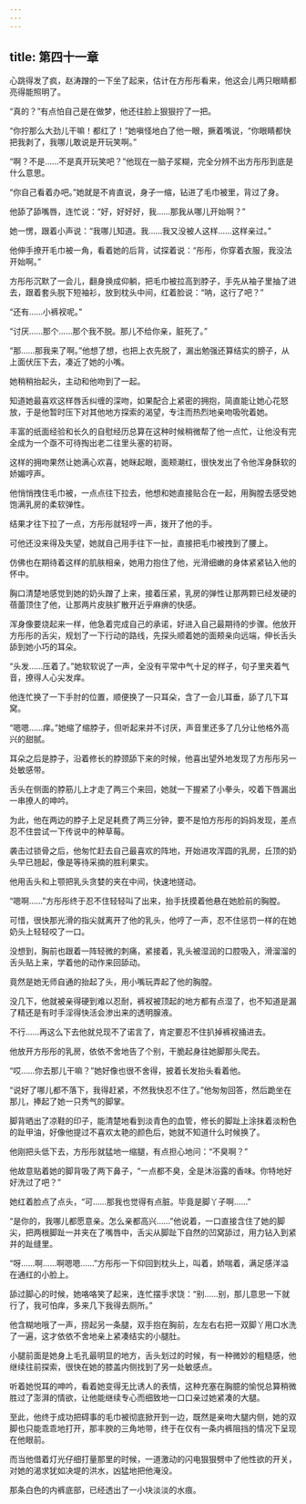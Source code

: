 ```yaml
---
---
---
```

title: 第四十一章
---




心跳得发了疯，赵涛蹭的一下坐了起来，估计在方彤彤看来，他这会儿两只眼睛都亮得能照明了。

“真的？”有点怕自己是在做梦，他还往脸上狠狠拧了一把。

“你拧那么大劲儿干嘛！都红了！”她嗔怪地白了他一眼，撅着嘴说，“你眼睛都快把我剥了，我哪儿敢说是开玩笑啊。”

“啊？不是……不是真开玩笑吧？”他现在一脑子浆糊，完全分辨不出方彤彤到底是什么意思。

“你自己看着办吧。”她就是不肯直说，身子一缩，钻进了毛巾被里，背过了身。

他舔了舔嘴唇，连忙说：“好，好好好，我……那我从哪儿开始啊？”

她一愣，跟着小声说：“我哪儿知道。我……我又没被人这样……这样亲过。”

他伸手撩开毛巾被一角，看着她的后背，试探着说：“彤彤，你穿着衣服，我没法开始啊。”

方彤彤沉默了一会儿，翻身换成仰躺，把毛巾被拉高到脖子，手先从袖子里抽了进去，跟着套头脱下短袖衫，放到枕头中间，红着脸说：“呐，这行了吧？”

“还有……小裤衩呢。”

“讨厌……那个……那个我不脱。那儿不给你亲，脏死了。”

“那……那我来了啊。”他想了想，也把上衣先脱了，漏出勉强还算结实的膀子，从上面伏压下去，凑近了她的小嘴。

她稍稍抬起头，主动和他吻到了一起。

知道她最喜欢这样唇舌纠缠的深吻，如果配合上紧密的拥抱，简直能让她心花怒放，于是他暂时压下对其他地方探索的渴望，专注而热烈地亲吻吸吮着她。

丰富的纸面经验和长久的自慰经历总算在这种时候稍微帮了他一点忙，让他没有完全成为一个亟不可待掏出老二往里头塞的初哥。

这样的拥吻果然让她满心欢喜，她眯起眼，面颊潮红，很快发出了令他浑身酥软的娇媚哼声。

他悄悄拽住毛巾被，一点点往下拉去，他想和她直接贴合在一起，用胸膛去感受她饱满乳房的柔软弹性。

结果才往下拉了一点，方彤彤就轻哼一声，拨开了他的手。

可他还没来得及失望，她就自己用手往下一扯，直接把毛巾被拽到了腰上。

仿佛也在期待着这样的肌肤相亲，她用力抱住了他，光滑细嫩的身体紧紧钻入他的怀中。

胸口清楚地感觉到她的奶头蹭了上来，接着压紧，乳房的弹性让那两颗已经发硬的蓓蕾顶住了他，让那两片皮肤扩散开近乎麻痹的快感。

浑身像要烧起来一样，他急着完成自己的承诺，好进入自己最期待的步骤。他放开方彤彤的舌尖，规划了一下行动的路线，先探头顺着她的面颊亲向远端，伸长舌头舔到她小巧的耳朵。

“头发……压着了。”她软软说了一声，全没有平常中气十足的样子，句子里夹着气音，撩得人心尖发痒。

他连忙换了一下手肘的位置，顺便换了一只耳朵，含了一会儿耳垂，舔了几下耳窝。

“嗯嗯……痒。”她缩了缩脖子，但听起来并不讨厌，声音里还多了几分让他格外高兴的甜腻。

耳朵之后是脖子，沿着修长的脖颈舔下来的时候，他喜出望外地发现了方彤彤另一处敏感带。

舌头在侧面的脖筋儿上才走了两三个来回，她就一下握紧了小拳头，咬着下唇漏出一串撩人的呻吟。

为此，他在两边的脖子上足足耗费了两三分钟，要不是怕方彤彤的妈妈发现，差点忍不住尝试一下传说中的种草莓。

袭击过锁骨之后，他匆忙赶去自己最喜欢的阵地，开始进攻浑圆的乳房，丘顶的奶头早已翘起，像是等待采摘的胜利果实。

他用舌头和上颚把乳头贪婪的夹在中间，快速地搓动。

“嗯啊……”方彤彤终于忍不住轻轻叫了出来，抬手抚摸着他悬在她脸前的胸膛。

可惜，很快那光滑的指尖就离开了他的乳头，他哼了一声，忍不住惩罚一样的在她奶头上轻轻咬了一口。

没想到，胸前也跟着一阵轻微的刺痛，紧接着，乳头被湿润的口腔吸入，滑溜溜的舌头贴上来，学着他的动作来回舔动。

竟然是她无师自通的抬起了头，用小嘴玩弄起了他的胸膛。

没几下，他就被亲得硬到难以忍耐，裤衩被顶起的地方都有点湿了，也不知道是漏了精还是有时手淫得快活会渗出来的透明腺液。

不行……再这么下去他就兑现不了诺言了，肯定要忍不住扒掉裤衩捅进去。

他放开方彤彤的乳房，依依不舍地告了个别，干脆起身往她脚那头爬去。

“哎……你去那儿干嘛？”她好像也很不舍得，披着长发抬头看着他。

“说好了哪儿都不落下，我得赶紧，不然我快忍不住了。”他匆匆回答，然后跪坐在那儿，捧起了她一只秀气的脚掌。

脚背晒出了凉鞋的印子，能清楚地看到淡青色的血管，修长的脚趾上涂抹着淡粉色的趾甲油，好像他提过不喜欢太艳的颜色后，她就不知道什么时候换了。

他刚把头低下去，方彤彤就猛地一缩腿，有点担心地问：“不臭啊？”

他故意贴着她的脚背吸了两下鼻子，“一点都不臭，全是沐浴露的香味。你特地好好洗过了吧？”

她红着脸点了点头，“可……那我也觉得有点脏。毕竟是脚丫子啊……”

“是你的，我哪儿都愿意亲。怎么亲都高兴……”他说着，一口直接含住了她的脚尖，把两根脚趾一并夹在了嘴唇中，舌尖从脚趾下自然的凹窝舔过，用力钻入到紧并的趾缝里。

“呀……啊……啊嗯嗯……”方彤彤一下仰回到枕头上，叫着，娇喘着，满足感洋溢在通红的小脸上。

舔过脚心的时候，她咯咯笑了起来，连忙摆手求饶：“别……别，那儿意思一下就行了，我可怕痒，多来几下我得去厕所。”

他含糊地哦了一声，捞起另一条腿，双手抱在胸前，左左右右把一双脚丫用口水洗了一遍，这才依依不舍地亲上紧凑结实的小腿肚。

小腿前面是她身上毛孔最明显的地方，舌头划过的时候，有一种微妙的粗糙感，他继续往前探索，很快在她的膝盖内侧找到了另一处敏感点。

听着她悦耳的呻吟，看着她变得无比诱人的表情，这种充塞在胸臆的愉悦总算稍微胜过了澎湃的情欲，让他能继续专心而细致地一口口亲过她紧凑的大腿。

至此，他终于成功把碍事的毛巾被彻底掀开到一边，既然是亲吻大腿内侧，她的双脚也只能乖乖地打开，那丰腴的三角地带，终于在仅有一条内裤阻挡的情况下呈现在他眼前。

而当他借着灯光仔细打量那里的时候，一道激动的闪电狠狠劈中了他性欲的开关，对她的渴求犹如决堤的洪水，凶猛地把他淹没。

那条白色的内裤底部，已经透出了一小块淡淡的水痕。
